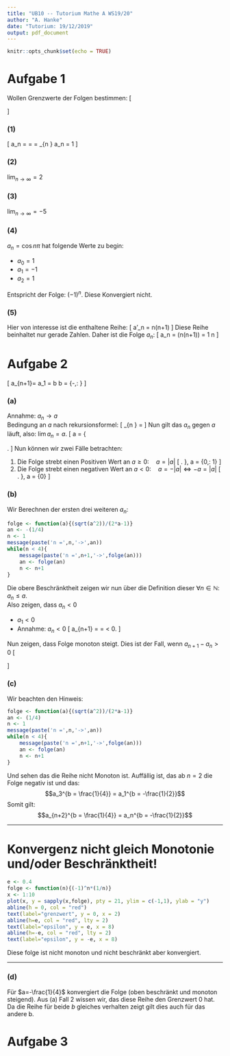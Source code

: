 ```yaml
---
title: "UB10 -- Tutorium Mathe A WS19/20"
author: "A. Hanke"
date: "Tutorium: 19/12/2019"
output: pdf_document
---
```


```r
knitr::opts_chunk$set(echo = TRUE)
```

# Aufgabe 1
Wollen Grenzwerte der Folgen bestimmen:
\[\begin{array}{l}{\text { (1) } a_{n}=\frac{n^{2}}{(n+1)(n+2)} ; \quad(2) a_{n}=\frac{n^{2}}{n+1}-\frac{n^{3}}{(n+1)(n+2)} ; \quad(3) a_{n}=n-5-\frac{n^{3}}{n^{2}+5}} \\ {\qquad(4) a_{n}=\cos n \pi ; \quad(5) a_{n}=\cos n(n+1) \pi}\end{array}\]


### (1)
\[
a_n = \frac{n^2}{n^2 + 3n + 2} = \frac{n^2}{n^2(1+\frac{3n}{n^2}+\frac{2}{n^2}} = \frac{1}{1+\frac{3}{n}+\frac{2}{n^2}} \quad \lim_{n \rightarrow \infty} a_n = 1
\]

### (2)
$\lim_{n \rightarrow \infty} = 2$

### (3)
$\lim_{n \rightarrow \infty} = -5$

### (4)
$a_{n}=\cos n \pi$ hat folgende Werte zu begin:

- $a_0 = 1$
- $a_1 = -1$
- $a_2 = 1$

Entspricht der Folge: $(-1)^n$. Diese Konvergiert nicht.

### (5)
Hier von interesse ist die enthaltene Reihe:
\[
a'_n = n(n+1)
\]
Diese Reihe beinhaltet nur gerade Zahlen.
Daher ist die Folge $a_n$:
\[
a_n = \cos(n(n+1)\pi) = 1 \qquad \forall n
\]

# Aufgabe 2
\[
a_{n+1}=\frac{\left|a_{n}\right|}{2 a_{n}-1}
\qquad a_1 = b \quad b = \left\{-\frac{1}{4},\: \frac{1}{4}\right\}
\]

### (a)
Annahme: $a_n \rightarrow a$  
Bedingung an $a$ nach rekursionsformel:
\[
\lim_{n \rightarrow \infty} \frac{\left|a_{n}\right|}{2 a_{n}-1} =
\frac{\left|a\right|}{2 a-1}
\]
Nun gilt das $a_n$ gegen $a$ läuft, also: $\lim a_n = a$.
\[
a = \frac{|a|}{2a-1} \Leftrightarrow 
\left\{\begin{array}{c}
    2a^2-a = |a|\\
    2a^2-a - |a| = 0\\
\end{array}\right.
\]
Nun können wir zwei Fälle betrachten:

1) Die Folge strebt einen Positiven Wert an $a \geq 0:\quad a = |a|$
   \[
   \left.
   \begin{array}{rl}
       0 &= 2a^2 - 2a\\
         &= a(a-1)\\
   \end{array}
   \right\}\, a = \{0,\: 1\}
   \]
2) Die Folge strebt einen negativen Wert an $a < 0:\quad a = -|a| \Leftrightarrow -a = |a|$
   \[
   \left.
   \begin{array}{rl}
       0 &= 2a^2 - a - (-a)\\
         &= 2a^2\\
   \end{array}
   \right\}\, a = \{0\}
   \]

### (b)

Wir Berechnen der ersten drei weiteren $a_n$:
```r
folge <- function(a){(sqrt(a^2))/(2*a-1)}
an <- -(1/4)
n <- 1
message(paste('n =',n,'->',an))
while(n < 4){
    message(paste('n =',n+1,'->',folge(an)))
    an <- folge(an)
    n <- n+1
}
```
Die obere Beschränktheit zeigen wir nun über die Definition dieser $\forall n \in \mathbb{N}:\, a_n \leq a$.  
Also zeigen, dass $a_n < 0$

- $a_1 <0$
- Annahme: $a_n < 0$
  \[
    a_{n+1} = \frac{|a_n|}{2a_n-1} = \frac{\overbrace{-a_n}^{>0} }{\underbrace{2a_n-1}_{<0}} < 0.
  \]

Nun zeigen, dass Folge monoton steigt.
Dies ist der Fall, wenn $a_{n+1} - a_n > 0$
     \[
     \begin{aligned}
        a_{n+1} - a_n &= \frac{-a_n}{2a_n -1} -a_n\\
        &= \frac{-a_n - 2a_n^2 -a_n}{2a_n-1}\\
        &= \frac{\overbrace{-2a_n^2}^{<0}\,\overbrace{-2a_n}^{>0}}{\underbrace{2a_n-1}_{<0}}\\
        &>0
     \end{aligned}
     \]

### (c)
Wir beachten den Hinweis:
```r
folge <- function(a){(sqrt(a^2))/(2*a-1)}
an <- (1/4)
n <- 1
message(paste('n =',n,'->',an))
while(n < 4){
    message(paste('n =',n+1,'->',folge(an)))
    an <- folge(an)
    n <- n+1
}
```
Und sehen das die Reihe nicht Monoton ist.
Auffällig ist, das ab $n=2$ die Folge negativ ist und das:
$$a_3^{b = \frac{1}{4}} = a_1^{b = -\frac{1}{2}}$$
Somit gilt: $$a_{n+2}^{b = \frac{1}{4}} = a_n^{b = -\frac{1}{2}}$$

---------

# Konvergenz nicht gleich Monotonie und/oder Beschränktheit!
```r
e <- 0.4
folge <- function(n){(-1)^n*(1/n)}
x <- 1:10
plot(x, y = sapply(x,folge), pty = 21, ylim = c(-1,1), ylab = "y")
abline(h = 0, col = "red")
text(label="grenzwert", y = 0, x = 2)
abline(h=e, col = "red", lty = 2)
text(label="epsilon", y = e, x = 8)
abline(h=-e, col = "red", lty = 2)
text(label="epsilon", y = -e, x = 8)
```
Diese folge ist nicht monoton und nicht beschränkt aber
konvergiert.

---------

### (d)
Für $a=-\frac{1}{4}$ konvergiert die Folge (oben beschränkt und monoton steigend).
Aus (a) Fall 2 wissen wir, das diese Reihe den Grenzwert 0 hat.
Da die Reihe für beide $b$ gleiches verhalten zeigt gilt dies
auch für das andere b.

# Aufgabe 3

